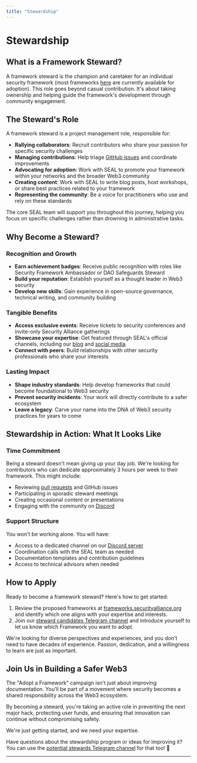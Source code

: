 ```yaml
---
title: "Stewardship"
---
```


<TagProvider>
<TagFilter />

# Stewardship

## What is a Framework Steward?

A framework steward is the champion and caretaker for an individual security framework (most frameworks [here](https://frameworks.securityalliance.org) are currently available for adoption). This role goes beyond casual contribution. It's about taking ownership and helping guide the framework's development through community engagement.

## The Steward's Role

A framework steward is a project management role, responsible for:

- **Rallying collaborators**: Recruit contributors who share your passion for specific security challenges
- **Managing contributions**: Help triage [GitHub issues](https://github.com/security-alliance/frameworks/issues) and coordinate improvements
- **Advocating for adoption**: Work with SEAL to promote your framework within your networks and the broader Web3 community
- **Creating content**: Work with SEAL to write blog posts, host workshops, or share best practices related to your framework
- **Representing the community**: Be a voice for practitioners who use and rely on these standards

The core SEAL team will support you throughout this journey, helping you focus on specific challenges rather than drowning in administrative tasks.

## Why Become a Steward?

### Recognition and Growth

- **Earn achievement badges**: Receive public recognition with roles like Security Framework Ambassador or DAO Safeguards Steward
- **Build your reputation**: Establish yourself as a thought leader in Web3 security
- **Develop new skills**: Gain experience in open-source governance, technical writing, and community building

### Tangible Benefits

- **Access exclusive events**: Receive tickets to security conferences and invite-only Security Alliance gatherings
- **Showcase your expertise**: Get featured through SEAL's official channels, including our [blog](https://www.securityalliance.org/news) and [social media](https://twitter.com/_SEAL_Org)
- **Connect with peers**: Build relationships with other security professionals who share your interests

### Lasting Impact

- **Shape industry standards**: Help develop frameworks that could become foundational to Web3 security
- **Prevent security incidents**: Your work will directly contribute to a safer ecosystem
- **Leave a legacy**: Carve your name into the DNA of Web3 security practices for years to come

## Stewardship in Action: What It Looks Like

### Time Commitment

Being a steward doesn't mean giving up your day job. We're looking for contributors who can dedicate approximately 3 hours per week to their framework. This might include:

- Reviewing [pull requests](https://github.com/security-alliance/frameworks/pulls) and GitHub issues
- Participating in sporadic steward meetings
- Creating occasional content or presentations
- Engaging with the community on [Discord](https://discord.gg/securityalliance)

### Support Structure

You won't be working alone. You will have:

- Access to a dedicated channel on our [Discord server](https://discord.gg/securityalliance)
- Coordination calls with the SEAL team as needed
- Documentation templates and contribution guidelines
- Access to technical advisors when needed

## How to Apply

Ready to become a framework steward? Here's how to get started:

1. Review the proposed frameworks at [frameworks.securityalliance.org](https://frameworks.securityalliance.org) and identify which one aligns with your expertise and interests.
2. Join our [steward candidates Telegram channel](https://t.me/+Yd9OpSt1UvcyMjU5) and introduce yourself to let us know which Framework you want to adopt.

We're looking for diverse perspectives and experiences, and you don't need to have decades of experience. Passion, dedication, and a willingness to learn are just as important.

## Join Us in Building a Safer Web3

The "Adopt a Framework" campaign isn't just about improving documentation. You'll be part of a movement where security becomes a shared responsibility across the Web3 ecosystem.

By becoming a steward, you're taking an active role in preventing the next major hack, protecting user funds, and ensuring that innovation can continue without compromising safety.

We're just getting started, and we need your expertise.

Have questions about the stewardship program or ideas for improving it? You can use the [potential stewards Telegram channel](https://t.me/+Yd9OpSt1UvcyMjU5) for that too! 🙂

---

</TagProvider>
<ContributeFooter />